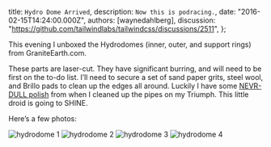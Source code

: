 
  title: `Hydro Dome Arrived`,
  description: `Now this is podracing.`,
  date: "2016-02-15T14:24:00.000Z",
  authors: [waynedahlberg],
  discussion: "https://github.com/tailwindlabs/tailwindcss/discussions/2511",
};

This evening I unboxed the Hydrodomes (inner, outer, and support rings) from GraniteEarth.com.

<!--more-->

These parts are laser-cut. They have significant burring, and will need to be first on the to-do list. I’ll need to secure a set of sand paper grits, steel wool, and Brillo pads to clean up the edges all around. Luckily I have some [NEVR-DULL polish](http://www.walmart.com/ip/Eagle-One-Nevr-Dull-5-oz./15125758) from when I cleaned up the pipes on my Triumph. This little droid is going to SHINE.

Here’s a few photos:

<img src={image1} alt="hydrodome 1" />
<img src={image2} alt="hydrodome 2" />
<img src={image3} alt="hydrodome 3" />
<img src={image4} alt="hydrodome 4" />
